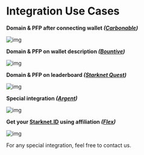 # Integration Use Cases

**Domain & PFP after connecting wallet *([Carbonable](https://app.carbonable.io))***

![img](public/illustrations/carbonable-integration.webp)

**Domain & PFP on wallet description *([Bountive](https://app.bountive.fi/))***

![img](public/illustrations/bountive-integration.webp)

**Domain & PFP on leaderboard *([Starknet Quest](https://starknet.quest/))***

![img](public/illustrations/sq-integration.webp)

**Special integration *([Argent](https://portfolio.argent.xyz/))***

![img](public/illustrations/argent-integration.webp)

**Get your [Starknet.ID](http://STARKNET.ID) using affiliation *([Flex](https://hyperflex.market/))***

![img](public/illustrations/flex-integration.webp)

For any special integration, feel free to contact us.